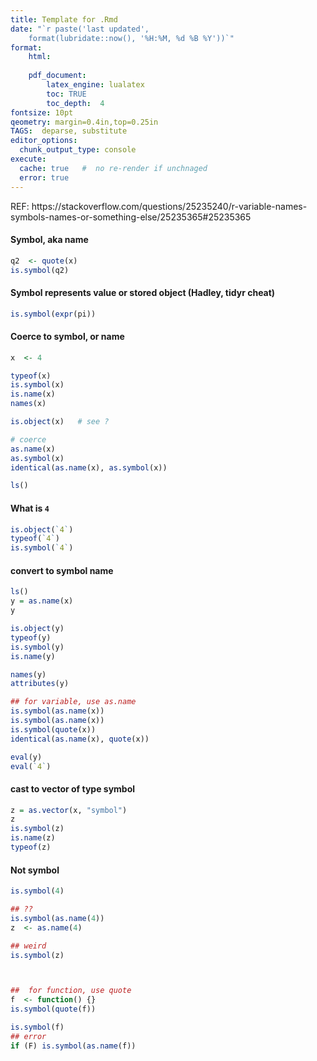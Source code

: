 ```yaml
--- 
title: Template for .Rmd 
date: "`r paste('last updated', 
    format(lubridate::now(), '%H:%M, %d %B %Y'))`"
format:
    html:
       
    pdf_document: 
        latex_engine: lualatex
        toc: TRUE 
        toc_depth:  4 
fontsize: 10pt 
qeometry: margin=0.4in,top=0.25in 
TAGS:  deparse, substitute
editor_options: 
  chunk_output_type: console
execute: 
  cache: true   #  no re-render if unchnaged
  error: true
---
```


REF: https://stackoverflow.com/questions/25235240/r-variable-names-symbols-names-or-something-else/25235365#25235365


####    Symbol, aka name
```r
q2  <- quote(x)
is.symbol(q2)
```
####    Symbol represents value or stored object (Hadley, tidyr cheat)
```r
is.symbol(expr(pi))

```

#### Coerce to symbol, or name
```r
x  <- 4

typeof(x)
is.symbol(x)
is.name(x)
names(x)

is.object(x)   # see ?

# coerce
as.name(x)
as.symbol(x)
identical(as.name(x), as.symbol(x))

ls()
```

#### What is `4`
```r
is.object(`4`)
typeof(`4`)
is.symbol(`4`)
```

#### convert to symbol name
```r
ls()
y = as.name(x)
y

is.object(y)
typeof(y)
is.symbol(y)
is.name(y)

names(y)
attributes(y)
```

```r

## for variable, use as.name
is.symbol(as.name(x))
is.symbol(as.name(x))
is.symbol(quote(x))
identical(as.name(x), quote(x))

eval(y)
eval(`4`)
```



####    cast to vector of type symbol
```r
z = as.vector(x, "symbol")
z
is.symbol(z)
is.name(z)
typeof(z)
```

####    Not symbol
```r
is.symbol(4)

## ??
is.symbol(as.name(4))
z  <- as.name(4)

## weird
is.symbol(z)



##  for function, use quote
f  <- function() {}
is.symbol(quote(f))

is.symbol(f)
## error
if (F) is.symbol(as.name(f))
```



